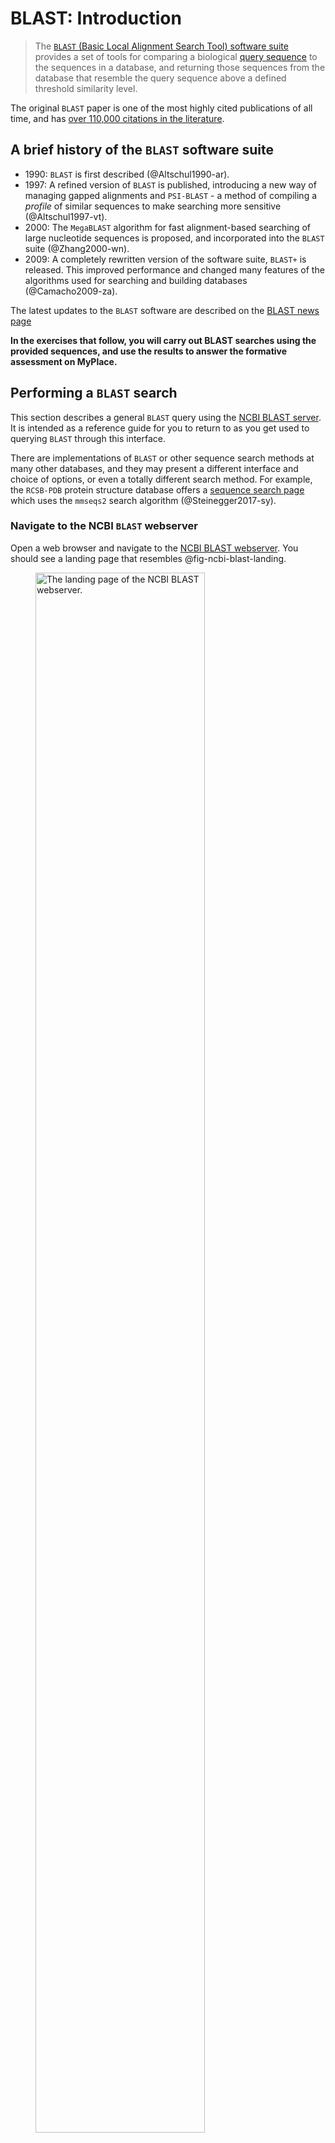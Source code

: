 # BLAST: Introduction

> The [`BLAST` (Basic Local Alignment Search Tool) software suite](https://blast.ncbi.nlm.nih.gov/Blast.cgi) provides a set of tools for comparing a biological [query sequence](glossary.qmd#query-sequence) to the sequences in a database, and returning those sequences from the database that resemble the query sequence above a defined threshold similarity level.

::: { .callout-note }
The original `BLAST` paper is one of the most highly cited publications of all time, and has [over 110,000 citations in the literature](https://scholar.google.co.uk/scholar?cites=13256359684734893683&as_sdt=2005&sciodt=0,5&hl=en).
:::

::: { .callout-tip collapse="true"}
## A brief history of the `BLAST` software suite

- 1990: `BLAST` is first described (@Altschul1990-ar).
- 1997: A refined version of `BLAST` is published, introducing a new way of managing gapped alignments and `PSI-BLAST` - a method of compiling a _profile_ of similar sequences to make searching more sensitive (@Altschul1997-vt).
- 2000: The `MegaBLAST` algorithm for fast alignment-based searching of large nucleotide sequences is proposed, and incorporated into the `BLAST` suite (@Zhang2000-wn).
- 2009: A completely rewritten version of the software suite, `BLAST+` is released. This improved performance and changed many features of the algorithms used for searching and building databases (@Camacho2009-za).

The latest updates to the `BLAST` software are described on the [BLAST news page](https://blast.ncbi.nlm.nih.gov/doc/blast-news/2023-BLAST-News.html)
:::

::: { .callout-important }
**In the exercises that follow, you will carry out BLAST searches using the provided sequences, and use the results to answer the formative assessment on MyPlace.**
:::

## Performing a `BLAST` search

This section describes a general `BLAST` query using the [NCBI BLAST server](https://blast.ncbi.nlm.nih.gov/Blast.cgi). It is intended as a reference guide for you to return to as you get used to querying `BLAST` through this interface.

::: { .callout-caution }
There are implementations of `BLAST` or other sequence search methods at many other databases, and they may present a different interface and choice of options, or even a totally different search method. For example, the `RCSB-PDB` protein structure database offers a [sequence search page](https://www.rcsb.org/search/advanced/sequence) which uses the `mmseqs2` search algorithm (@Steinegger2017-sy).
:::

### Navigate to the NCBI `BLAST` webserver

Open a web browser and navigate to the [NCBI BLAST webserver](https://blast.ncbi.nlm.nih.gov/Blast.cgi). You should see a landing page that resembles @fig-ncbi-blast-landing.

![The landing page of the NCBI `BLAST` webserver.](assets/images/ncbi-blast-landing.png){#fig-ncbi-blast-landing width="80%"}

::: { .callout-tip collapse="true" }
## You can use an NCBI account to save searches

Note that there is a `Log in` button at the top right of the landing page. If you have a suitable account with NCBI/NIH, NCBI maintains a record of your searches and history so you can  store your searches and retrieve them later.

- [Sign up](https://account.ncbi.nlm.nih.gov/signup/) for a free NCBI account
:::

### Select the `BLAST` tool you want to use

The `BLAST` suite provides search tools for finding matches to a query in a database. The query can be either a nucleotide or a protein sequence, and the database being searched can contain either protein sequences or nucleotide sequences. `BLAST` provides four different programs to carry out these combinations of search.

| Query type | nucleotideDB | proteinDB |
|---|:-:|:-:|
| nucleotide | `blastn` | `blastx` |
| protein | `tblastn` | `blastp` |

: The four main `BLAST` programs, and the combination of query/database sequence type they are used for {#tbl-blast-programs .striped .hover}

::: { .callout-note collapse="true" }
## Specialised `BLAST` tools

The NCBI `BLAST` webserver provides specialised search options with specific combinations of parameters and databases pre-selected to support particular kinds of search (@fig-blast-specialised).

![Specialised `BLAST` search options are available at the NCBI `BLAST` webserver](assets/images/blast-specialised.png){#fig-blast-specialised width="80%"}

:::

Select `Nucleotide BLAST` from the NCBI landing page, to get to the `blastn` search page (@fig-ncbi-blastn).

![The NCBI `blastn` webservice search page](assets/images/ncbi-blastn.png){#fig-ncbi-blastn width="80%"}

### Enter the query sequence

Copy the DNA sequence below, and paste it into the box marked **
Enter accession number(s), gi(s), or FASTA sequence(s)** at the NCBI search page (@fig-ncbi-blastn-query).

```text
ATGCGTCGAGGGCGTCTGCTGGAGATCGCCCTGGGATTTACCGTGCT
TTTAGCGTCCTACACGAGCCATGGGGCGGACGCCAATTTGGAGGC
TGGGAACGTGAAGGAAACCAGAGCCAGTCGGGCC
```

![The NCBI `blastn` search page with a query sequence pasted into the query sequence field.](assets/images/ncbi-blastn-query.png){#fig-ncbi-blastn-query width="80%"}

### Set appropriate parameter choices

::: { .callout-caution }
If you make no more changes to the parameter settings for your search, the default options will be used. Your query will be made against the `nr/nt` complete nucleotide collection, a very large database. Due to the size of the database, the search may take a relatively long time.
:::

::: { .callout-tip collapse="true"}
## Improving your searches by changing parameters

You can make your `BLAST` searches quicker, and more relevant to your biological question, if you can use information about your sequence and the type of organism you want to search.

NCBI `BLAST` offers a number of smaller specialised databases with particular sequence types (e.g. RNA databases, sequences of protein structures, etc.) (@fig-ncbi-specialised-db).

![A list of specialised sequence databases offered by the NCBI `BLAST` webserver](assets/images/ncbi-specialised-db.png){#fig-ncbi-specialised-db width="80%"}

You can also narrow down the search by specifying an organism, or other taxonomic rank, using the `Organism` field (@fig-ncbi-organism).

![Taxonomic options offered by the NCBI `BLAST` search organism field, for "Pseudomonas"](assets/images/fig-ncbi-organism.png){#fig-ncbi-organism width="80%"}
:::

Restrict the sequences being searched by typing "Homo sapiens" in the `Organism` field and selecting the appropriate option from the drop-down list (@fig-ncbi-homo-sapiens).

![Taxonomic options offered by the NCBI `BLAST` search organism field, for "Homo sapiens"](assets/images/ncbi-homo-sapiens.png){#fig-ncbi-homo-sapiens width="80%"}

### Run the `BLAST` search

Click on the `BLAST` button (@fig-ncbi-blast-button).

![The NCBI `BLAST` webserver `BLAST` button. Click this to start the search.](assets/images/ncbi-blast-button.png){#fig-ncbi-blast-button width="80%"}

### Wait for the search to complete

While the search runs, you will see a holding page that updates you with progress (@fig-ncbi-blast-progress)

![An NCBI `BLAST` webserver progress page.](assets/images/ncbi-blast-progress.png){#fig-ncbi-blast-progress width="80%"}

When the search is complete, you will see the `blastn` results page (@fig-ncbi-blast-results).

![An NCBI `BLAST` results page, for a `blastn` query.](assets/images/ncbi-blast-results.png){#fig-ncbi-blast-results width="80%"}
